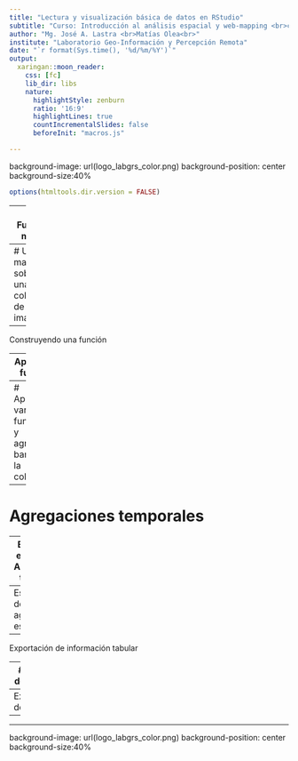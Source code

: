 ```yaml
---
title: "Lectura y visualización básica de datos en RStudio"
subtitle: "Curso: Introducción al análisis espacial y web-mapping <br>con Google Earth Engine y R Shiny<br>"
author: "Mg. José A. Lastra <br>Matías Olea<br>"
institute: "Laboratorio Geo-Información y Percepción Remota"
date: "`r format(Sys.time(), '%d/%m/%Y')`"
output:
  xaringan::moon_reader:
    css: [fc]
    lib_dir: libs
    nature:
      highlightStyle: zenburn
      ratio: '16:9'
      highlightLines: true
      countIncrementalSlides: false
      beforeInit: "macros.js"

---
```

background-image: url(logo_labgrs_color.png)
background-position: center
background-size:40%

```r
options(htmltools.dir.version = FALSE)
```


---
# Función map()

---
# Usando map sobre una colección de imágenes

--
Construyendo una función

--
Aplicando función

---
# Aplicando varias funciones y agregando bandas a la colección

---
# Agregaciones temporales

--
Estadísticas en el tiempo: Agregaciones temporales

--
Estadísticas de zona: agregaciones espaciales

--
Exportación de información tabular

---
# Series de tiempo

--
Extracción de series

--





---
background-image: url(logo_labgrs_color.png)
background-position: center
background-size:40%



